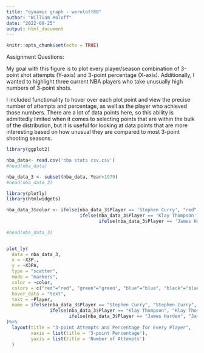 ```yaml
---
title: "dynamic graph - weroloff88"
author: "William Roloff"
date: "2022-09-25"
output: html_document
---
```


```r
knitr::opts_chunk$set(echo = TRUE)
```


Assignment Questions:

My goal with this figure is to plot every player/season combination of 3-point shot attempts (Y-axis) and 3-point percentage (X-axis).  Additionally, I wanted to highlight three current NBA players who take unusually high numbers of 3-point shots.

I included functionality to hover over each plot point and view the precise number of attempts and percentage, as well as the player who achieved those numbers.  There are a lot of data points here, so this ability is admittedly limited when it comes to selecting points that are within the bulk of the distribution, but it is useful for looking at data points that are more interesting based on how unusual they are compared to most 3-point shooting seasons.  

```r
library(ggplot2)

nba_data<- read.csv('nba stats csv.csv')
#head(nba_data)

nba_data_3 <- subset(nba_data, Year>1979)
#head(nba_data_3)


```




```r
library(plotly)
library(htmlwidgets)
```

```r
nba_data_3$color <- ifelse(nba_data_3$Player == 'Stephen Curry', "red",
                           ifelse(nba_data_3$Player == 'Klay Thompson', "green",
                                  ifelse(nba_data_3$Player == 'James Harden', "blue", "black")))
                           
#head(nba_data_3)


plot_ly(
  data = nba_data_3,
  x = ~X3P.,
  y = ~X3PA,
  type = "scatter",
  mode = "markers",
  color = ~color,
  colors = c("red"="red", "green"="green", "blue"="blue", "black"="black"),
  hover_data = "text",
  text = ~Player,
  name = ifelse(nba_data_3$Player == "Stephen Curry", "Stephen Curry",
                ifelse(nba_data_3$Player == "Klay Thompson", "Klay Thompson",
                       ifelse(nba_data_3$Player == "James Harden", "James Harden", "other")))
)%>%
  layout(title = "3-point Attempts and Percentage for Every Player",
         xaxis = list(title = '3-point Percentage'), 
         yaxis = list(title = 'Number of Attempts')
  )
```



